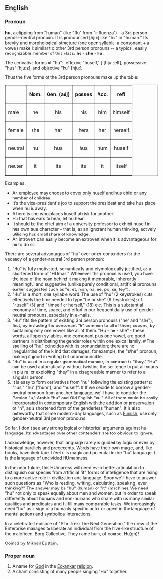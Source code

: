 {{RfdProto}}

==English==
===Pronoun===
'''hu,'''  a clipping from  "human" (like "flu" from "influenza") - a 3rd person 
gender-neutral pronoun.  It is pronounced [hju:] like "hu" in "human." Its brevity and morphological structure (one open syllable: a consonant + a vowel) make it similar t o other 3rd person pronouns -- a typical, easily recognizable member of this class: '''he - she - hu.'''

The derivative forms of "hu": reflexive "huself," [ [hju:self], possessive "hus" [hju:z], and objective "hu" [hju:].

Thus the five forms of the 3rd person pronouns make up the table:

<table border="1" align="center" cellpadding="6">
<tr><td>&nbsp;</th><th>Nom.<th>Gen. (adj)</th><th>posses</th><th>Acc.<th>refl</tr>
<tr><td>male<td align="center">he<td align="center">his<td align="center">his<td align="center">him<td align="center">himself</tr>
<tr><td>female<td align="center">she<td align="center">her<td align="center">hers<td align="center">her<td align="center">herself</tr>
<tr><td>neutral<td align="center">hu<td align="center">hus<td align="center">hus<td align="center">hum<td align="center">huself</tr>
<tr><td>neuter<td align="center">it<td align="center">its<td align="center">its<td align="center">it<td align="center">itself</tr>
</table>

Examples:
*An employee may choose to cover only huself and hus child or any number of children.
*It's the vice-president's job to support the president and take hus place when hu is away.
*A hero is one who places huself at risk for another.
*Hu that has ears to hear, let hu hear.
*It should be the chief aim of a university professor to exhibit huself in hus own true character - that is, as an ignorant human thinking, actively utilising hus small share of knowledge.
*An introvert can easily become an extrovert when it is advantageous for hu to do so.

There are several advantages of "hu" over other contenders for the vacancy of a gender-neutral 3rd person pronoun:

#  "Hu" is fully motivated, semantically and etymologically justified, as a shortened form of "HUman."  Whenever the pronoun is used, you have the idea  of the noun behind it making it memorable, inherently meaningful and suggestive (unlike purely conditional, artificial pronouns earlier suggested such as "e, et, mon, na, ne, po, se, tey").
#"Hu" is a short, one syllable word. The use of "hu" (2 keystrokes) cuts effectively the time needed to type "he or she" (9 keystrokes); cf. "huself" (6)  and "himself or herself," (18) etc. This is a substantial economy of time, space, and effort in our frequent daily use of gender-neutral pronouns, especially in e-mails.
# "Hu" fits the pattern of existing 3rd person pronouns ("he" and "she"), first, by including the  consonant "h" common to all of them; second, by containing only one vowel, like all of them.  "Hu - he - she" - these words, all open syllables, one consonant plus one vowel, are good partners in distributing the gender roles within one lexical family. # The spelling of "hu" coincides with its pronunciation; there are no irregularities of the k ind that damages, for example, the "s/he" pronoun, making it good in writing but unpronouncible.
# "Hu" is used in a regular grammatical manner, in contrast to "they." "Hu" can be used automatically, without twisting the sentence to put all nouns in plu ral or exploiting "they" in a disagreeable manner to refer to a singular person.
# It is easy to form derivatives from "hu" following the existing patterns:  "hus," "hu" ("hum"), and "huself". # If we decide to borrow a gender-neutral pronoun from ano ther language, we'll have to consider the Persian "u," Arabic "hu" and Old English "ou." All of them could be easily incorporated in contemporary English with the addition or preservation of "h", as a shortened form of the genderless "human". It is also noteworthy that some modern-day languages, such as [[Finnish]], use only gender-neutral 3rd person pronouns.

So far, I don't see any strong logical or historical arguments against hu-language. Its advantages over other contenders are too obvious to ignore.

I acknowledge, however, that language rarely is guided by logic or even by historical parallels and precedents. Words have their own magic, and, like  books, have their fate. I feel this magic and potential in the "hu" language. It is the language of undivided HUmanness.

In the near future, this HUmaness will need even better articulation to distinguish our species from artificial "it" forms of intelligence that are  rising to a more active role in civilization and language. Soon we'll have to answer such questions as "Who is reading, writing, calculating, speaking, even thinking?" The answer may be "hu" (human) or "it" (machine). We need "hu" not only to speak equally about men and women, but in order to speak differently about humans and non-humans who share with us many similar qualities and predicates and fulfill many comparable tasks. We increasingly need "hu" as a sign of a humanly specific actor or agent in the language of mental actions and symbolical interactions.

In a celebrated episode of "Star Trek: The Next Generation," the crew of the Enterprise manages to liberate an individual from the hive-like structure of the maleficent Borg Collective. They name hum, of course, Hu(gh)!

Coined by [[Mikhail Epstein]].

{{protologism}}
===Proper noun===
#A name for [[God]] in the [[Eckankar]] [[religion]].
#A chant consisting of many people singing "Hu" together.